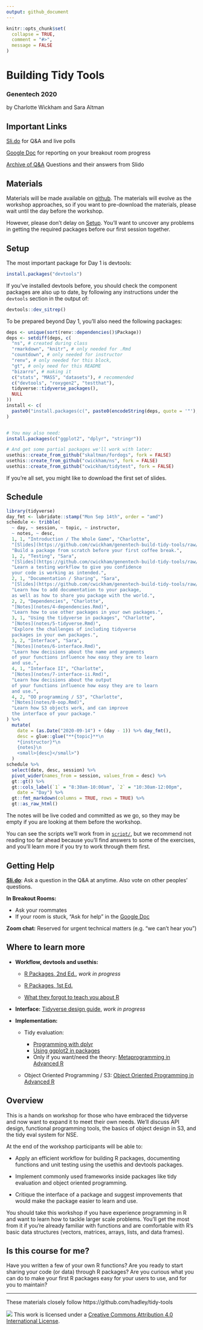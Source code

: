 ```yaml
---
output: github_document
---
```


<!-- README.md is generated from README.Rmd. Please edit that file -->

```r
knitr::opts_chunk$set(
  collapse = TRUE,
  comment = "#>",
  message = FALSE
)
```

Building Tidy Tools
================

### Genentech 2020

by Charlotte Wickham and Sara Altman

## Important Links

[Sli.do](https://app.sli.do/event/71rqfi1i) for Q&A and live polls

[Google Doc](https://docs.google.com/document/d/1vahqtJ2d8zoidy1jZ19w3fxEBNWXY0YSarwtuoo-rkA/edit?usp=sharing) for reporting on your breakout room progress 

[Archive of Q&A](https://docs.google.com/document/d/1PxGsv9spATRa453Q2lboDmKA1BP0odC2vw5ipWLjqe8/edit?usp=sharing) Questions and their answers from Slido

## Materials

Materials will be made available on [github](https://github.com/cwickham/genentech-build-tidy-tools). 
The materials will evolve as the workshop approaches, so if you want to pre-download the materials, please wait until the day before the workshop.  

However, please don't delay on [Setup][setup].  You'll want to uncover any problems in getting the required packages before our first session together.

## Setup

<!-- Fix later to generate from content of repo like https://github.com/hadley/tidy-tools/blob/master/README.Rmd -->

The most important package for Day 1 is devtools:
```r
install.packages("devtools")
```
If you've installed devtools before, 
you should check the component packages are also up to date,
by following any instructions under the `devtools` section in the output of:
```r
devtools::dev_sitrep()
```

  
To be prepared beyond Day 1, you'll also need the following packages:
```r
deps <- unique(sort(renv::dependencies()$Package))
deps <- setdiff(deps, c(
  "ns", # created during class
  "rmarkdown", "knitr", # only needed for .Rmd
  "countdown", # only needed for instructor
  "renv", # only needed for this block,
  "gt", # only need for this README
  "bizarro", # making it 
  c("stats", "MASS", "datasets"), # recommended
  c("devtools", "roxygen2", "testthat"),
  tidyverse::tidyverse_packages(),
  NULL
))
install <- c(
  paste0("install.packages(c(", paste0(encodeString(deps, quote = '"'), collapse = ", "), "))")
)
```
```r
```

```r
# You may also need:
install.packages(c("ggplot2", "dplyr", "stringr"))

# And get some partial packages we'll work with later:
usethis::create_from_github("skaltman/fordogs", fork = FALSE)
usethis::create_from_github("cwickham/ns", fork = FALSE)
usethis::create_from_github("cwickham/tidytest", fork = FALSE)
```

<!-- 
* When you're done, put a green post-it on your computer. 
* If you need help, put up a pink post-it.
-->
If you're all set, you might like to download the first set of slides.

## Schedule

```r
library(tidyverse)
day_fmt <- lubridate::stamp("Mon Sep 14th", order = "amd")
schedule <- tribble(
  ~ day, ~ session, ~ topic, ~ instructor, 
  ~ notes, ~ desc,
  1, 1, "Introduction / The Whole Game", "Charlotte",
  "[Slides](https://github.com/cwickham/genentech-build-tidy-tools/raw/master/1-intro.pdf)",
  "Build a package from scratch before your first coffee break.",
  1, 2, "Testing", "Sara",
  "[Slides](https://github.com/cwickham/genentech-build-tidy-tools/raw/master/2-testing.pdf)",
  "Learn a testing workflow to give you confidence 
  your code is working as intended.",
  2, 1, "Documentation / Sharing", "Sara",
  "[Slides](https://github.com/cwickham/genentech-build-tidy-tools/raw/master/3-sharing.pdf)",
  "Learn how to add documentation to your package,
  as well as how to share you package with the world.",
  2, 2, "Dependencies", "Charlotte",
  "[Notes](notes/4-dependencies.Rmd)",
  "Learn how to use other packages in your own packages.",
  3, 1, "Using the tidyverse in packages", "Charlotte",
  "[Notes](notes/5-tidyverse.Rmd)",
  "Explore the challenges of including tidyverse 
  packages in your own packages.",
  3, 2, "Interface", "Sara",
  "[Notes](notes/6-interface.Rmd)",
  "Learn how decisions about the name and arguments
  of your functions influence how easy they are to learn 
  and use.",
  4, 1, "Interface II", "Charlotte",
  "[Notes](notes/7-interface-ii.Rmd)",
  "Learn how decisions about the output
  of your functions influence how easy they are to learn 
  and use.",
  4, 2, "OO programming / S3", "Charlotte", 
  "[Notes](notes/8-oop.Rmd)",
  "Learn how S3 objects work, and can improve
  the interface of your package."
) %>% 
  mutate(
    date = (as.Date("2020-09-14") + (day - 1)) %>% day_fmt(),
    desc = glue::glue("**{topic}**\n 
    *{instructor}*\n
    {notes}\n
    <small>{desc}</small>")
  )
schedule %>% 
  select(date, desc, session) %>% 
  pivot_wider(names_from = session, values_from = desc) %>% 
  gt::gt() %>% 
  gt::cols_label(`1` = "8:30am-10:00am", `2` = "10:30am-12:00pm",
    date = "Day") %>% 
  gt::fmt_markdown(columns = TRUE, rows = TRUE) %>%  
  gt::as_raw_html()
```

The notes will be live coded and committed as we go, 
so they may be empty if you are looking at them before the workshop.

You can see the scripts we'll work from in [`script/`](script/), but we recommend not reading too far ahead because you'll find answers to some of the exercises, and you'll learn more if you try to work through them first.

## Getting Help

[**Sli.do**](https://app.sli.do/event/71rqfi1i): Ask a question in the Q&A at anytime. Also vote on other peoples' questions.

**In Breakout Rooms:**

* Ask your roommates
* If your room is stuck, "Ask for help" in the [Google Doc](https://docs.google.com/document/d/1vahqtJ2d8zoidy1jZ19w3fxEBNWXY0YSarwtuoo-rkA/edit?usp=sharing)

**Zoom chat:** Reserved for urgent technical matters (e.g. "we can't hear you")

## Where to learn more

* **Workflow, devtools and usethis:**
    * [R Packages, 2nd Ed.](https://r-pkgs.org/), *work in progress*
    * [R Packages, 1st Ed.](http://r-pkgs.had.co.nz/)
    
    * [What they forgot to teach you about R](https://rstats.wtf/)

* **Interface:** [Tidyverse design guide](https://design.tidyverse.org/), *work in progress*

* **Implementation:**
    
    * Tidy evaluation:
        
        * [Programming with dplyr](https://dplyr.tidyverse.org/dev/articles/programming.html)
        * [Using ggplot2 in packages](https://ggplot2.tidyverse.org/dev/articles/ggplot2-in-packages.html)
        * Only if you want/need the theory: [Metaprogramming in Advanced R](https://adv-r.hadley.nz/metaprogramming.html)
        
    * Object Oriented Programming / S3: [Object Oriented Programming in Advanced R](https://adv-r.hadley.nz/oo.html)

## Overview

This is a hands on workshop for those who have embraced the tidyverse and now want to expand it to meet their own needs. We'll discuss API design, functional programming tools, the basics of object design in S3, and the tidy eval system for NSE.

At the end of the workshop participants will be able to:

* Apply an efficient workflow for building R packages, 
documenting functions and unit testing using the usethis and devtools packages.

* Implement commonly used frameworks inside packages like tidy evaluation and object oriented programming.

* Critique the interface of a package and suggest improvements
that would make the package easier to learn and use.

You should take this workshop if you have experience programming in R and want to learn how to tackle larger scale problems. You'll get the most from it if you're already familiar with functions and are comfortable with R’s basic data structures (vectors, matrices, arrays, lists, and data frames). 

## Is this course for me?

Have you written a few of your own R functions? Are you ready to start sharing your code (or data) through R packages? Are you curious what you can do to make your first R packages easy for your users to use, and for you to maintain?

-----

These materials closely follow https://github.com/hadley/tidy-tools

![](https://i.creativecommons.org/l/by/4.0/88x31.png) This work is
licensed under a [Creative Commons Attribution 4.0 International
License](https://creativecommons.org/licenses/by/4.0/).

